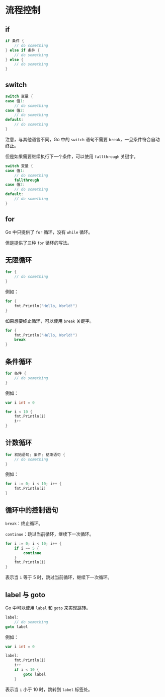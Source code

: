 # 流程控制

## if

```go
if 条件 {
    // do something
} else if 条件 {
    // do something
} else {
    // do something
}
```

## switch

```go
switch 变量 {
case 值1:
    // do something
case 值2:
    // do something
default:
    // do something
}
```

注意，与其他语言不同，Go 中的 `switch` 语句不需要 `break`，一旦条件符合自动终止。

但是如果需要继续执行下一个条件，可以使用 `fallthrough` 关键字。

```go
switch 变量 {
case 值1:
    // do something
    fallthrough
case 值2:
    // do something
default:
    // do something
}
```

## for

Go 中只提供了 `for` 循环，没有 `while` 循环。

但是提供了三种 `for` 循环的写法。

## 无限循环

```go
for {
    // do something
}
```

例如：

```go
for {
    fmt.Println("Hello, World!")
}
```

如果想要终止循环，可以使用 `break` 关键字。

```go
for {
    fmt.Println("Hello, World!")
    break
}
```

## 条件循环

```go
for 条件 {
    // do something
}
```

例如：

```go
var i int = 0

for i < 10 {
    fmt.Println(i)
    i++
}
```

## 计数循环

```go
for 初始语句; 条件; 结束语句 {
    // do something
}
```

例如：

```go
for i := 0; i < 10; i++ {
    fmt.Println(i)
}
```

## 循环中的控制语句

`break`：终止循环。

`continue`：跳过当前循环，继续下一次循环。

```go
for i := 0; i < 10; i++ {
    if i == 5 {
        continue
    }
    fmt.Println(i)
}
```

表示当 `i` 等于 5 时，跳过当前循环，继续下一次循环。

## label 与 goto

Go 中可以使用 `label` 和 `goto` 来实现跳转。

```go
label:
    // do something
goto label
```

例如：

```go
var i int = 0

label:
    fmt.Println(i)
    i++
    if i < 10 {
        goto label
    }
```
表示当 `i` 小于 10 时，跳转到 `label` 标签处。
